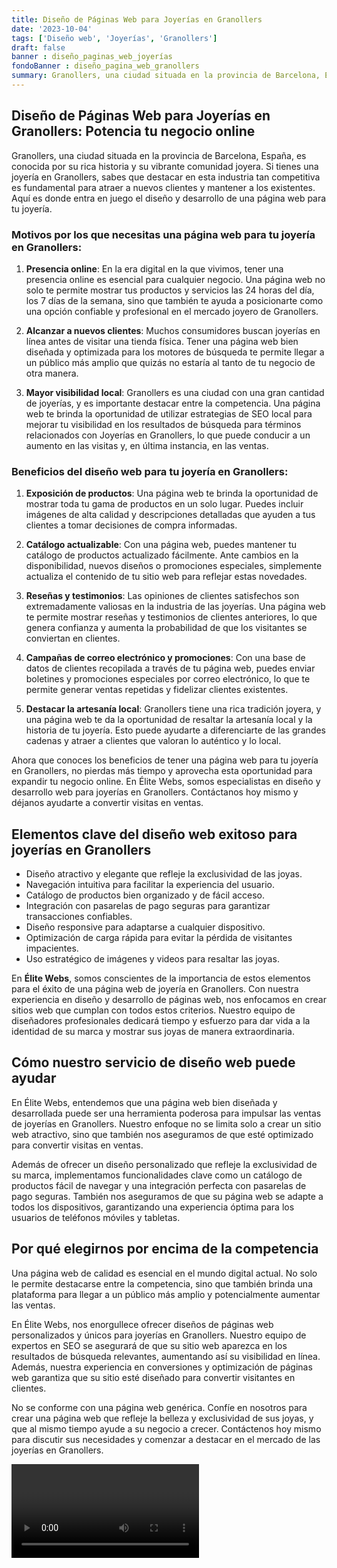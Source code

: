 ```yaml
---
title: Diseño de Páginas Web para Joyerías en Granollers
date: '2023-10-04'
tags: ['Diseño web', 'Joyerías', 'Granollers']
draft: false
banner : diseño_paginas_web_joyerías
fondoBanner : diseño_pagina_web_granollers
summary: Granollers, una ciudad situada en la provincia de Barcelona, España, es conocida por su rica historia y su vibrante comunidad joyera. Si tienes una joyería en Granollers, sabes que destacar en esta industria tan competitiva es fundamental para atraer a nuevos clientes y mantener a los existentes. Aquí es donde entra en juego el diseño y desarrollo de una página web para tu joyería.
---
```


## Diseño de Páginas Web para Joyerías en Granollers: Potencia tu negocio online

Granollers, una ciudad situada en la provincia de Barcelona, España, es conocida por su rica historia y su vibrante comunidad joyera. Si tienes una joyería en Granollers, sabes que destacar en esta industria tan competitiva es fundamental para atraer a nuevos clientes y mantener a los existentes. Aquí es donde entra en juego el diseño y desarrollo de una página web para tu joyería.

### Motivos por los que necesitas una página web para tu joyería en Granollers:

1. **Presencia online**: En la era digital en la que vivimos, tener una presencia online es esencial para cualquier negocio. Una página web no solo te permite mostrar tus productos y servicios las 24 horas del día, los 7 días de la semana, sino que también te ayuda a posicionarte como una opción confiable y profesional en el mercado joyero de Granollers.

2. **Alcanzar a nuevos clientes**: Muchos consumidores buscan joyerías en línea antes de visitar una tienda física. Tener una página web bien diseñada y optimizada para los motores de búsqueda te permite llegar a un público más amplio que quizás no estaría al tanto de tu negocio de otra manera.

3. **Mayor visibilidad local**: Granollers es una ciudad con una gran cantidad de joyerías, y es importante destacar entre la competencia. Una página web te brinda la oportunidad de utilizar estrategias de SEO local para mejorar tu visibilidad en los resultados de búsqueda para términos relacionados con Joyerías en Granollers, lo que puede conducir a un aumento en las visitas y, en última instancia, en las ventas.

### Beneficios del diseño web para tu joyería en Granollers:

1. **Exposición de productos**: Una página web te brinda la oportunidad de mostrar toda tu gama de productos en un solo lugar. Puedes incluir imágenes de alta calidad y descripciones detalladas que ayuden a tus clientes a tomar decisiones de compra informadas.

2. **Catálogo actualizable**: Con una página web, puedes mantener tu catálogo de productos actualizado fácilmente. Ante cambios en la disponibilidad, nuevos diseños o promociones especiales, simplemente actualiza el contenido de tu sitio web para reflejar estas novedades.

3. **Reseñas y testimonios**: Las opiniones de clientes satisfechos son extremadamente valiosas en la industria de las joyerías. Una página web te permite mostrar reseñas y testimonios de clientes anteriores, lo que genera confianza y aumenta la probabilidad de que los visitantes se conviertan en clientes.

4. **Campañas de correo electrónico y promociones**: Con una base de datos de clientes recopilada a través de tu página web, puedes enviar boletines y promociones especiales por correo electrónico, lo que te permite generar ventas repetidas y fidelizar clientes existentes.

5. **Destacar la artesanía local**: Granollers tiene una rica tradición joyera, y una página web te da la oportunidad de resaltar la artesanía local y la historia de tu joyería. Esto puede ayudarte a diferenciarte de las grandes cadenas y atraer a clientes que valoran lo auténtico y lo local.

Ahora que conoces los beneficios de tener una página web para tu joyería en Granollers, no pierdas más tiempo y aprovecha esta oportunidad para expandir tu negocio online. En Élite Webs, somos especialistas en diseño y desarrollo web para joyerías en Granollers. Contáctanos hoy mismo y déjanos ayudarte a convertir visitas en ventas.

<GifSeo />

<Cta />

## Elementos clave del diseño web exitoso para joyerías en Granollers

- Diseño atractivo y elegante que refleje la exclusividad de las joyas.
- Navegación intuitiva para facilitar la experiencia del usuario.
- Catálogo de productos bien organizado y de fácil acceso.
- Integración con pasarelas de pago seguras para garantizar transacciones confiables.
- Diseño responsive para adaptarse a cualquier dispositivo.
- Optimización de carga rápida para evitar la pérdida de visitantes impacientes.
- Uso estratégico de imágenes y videos para resaltar las joyas.

En **Élite Webs**, somos conscientes de la importancia de estos elementos para el éxito de una página web de joyería en Granollers. Con nuestra experiencia en diseño y desarrollo de páginas web, nos enfocamos en crear sitios web que cumplan con todos estos criterios. Nuestro equipo de diseñadores profesionales dedicará tiempo y esfuerzo para dar vida a la identidad de su marca y mostrar sus joyas de manera extraordinaria.

## Cómo nuestro servicio de diseño web puede ayudar

En Élite Webs, entendemos que una página web bien diseñada y desarrollada puede ser una herramienta poderosa para impulsar las ventas de joyerías en Granollers. Nuestro enfoque no se limita solo a crear un sitio web atractivo, sino que también nos aseguramos de que esté optimizado para convertir visitas en ventas.

Además de ofrecer un diseño personalizado que refleje la exclusividad de su marca, implementamos funcionalidades clave como un catálogo de productos fácil de navegar y una integración perfecta con pasarelas de pago seguras. También nos aseguramos de que su página web se adapte a todos los dispositivos, garantizando una experiencia óptima para los usuarios de teléfonos móviles y tabletas.

## Por qué elegirnos por encima de la competencia

Una página web de calidad es esencial en el mundo digital actual. No solo le permite destacarse entre la competencia, sino que también brinda una plataforma para llegar a un público más amplio y potencialmente aumentar las ventas.

En Élite Webs, nos enorgullece ofrecer diseños de páginas web personalizados y únicos para joyerías en Granollers. Nuestro equipo de expertos en SEO se asegurará de que su sitio web aparezca en los resultados de búsqueda relevantes, aumentando así su visibilidad en línea. Además, nuestra experiencia en conversiones y optimización de páginas web garantiza que su sitio esté diseñado para convertir visitantes en clientes.

No se conforme con una página web genérica. Confíe en nosotros para crear una página web que refleje la belleza y exclusividad de sus joyas, y que al mismo tiempo ayude a su negocio a crecer. Contáctenos hoy mismo para discutir sus necesidades y comenzar a destacar en el mercado de las joyerías en Granollers.

<Video />

<CtaBot job='Joyerías' city='Granollers'/>

<Gmaps query='Granollers+españa+maps' />